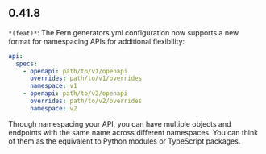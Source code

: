 ## 0.41.8
`*(feat)*`: The Fern generators.yml configuration now supports a new format for namespacing APIs for additional flexibility:

```yml
api:
  specs:
    - openapi: path/to/v1/openapi
      overrides: path/to/v1/overrides
      namespace: v1
    - openapi: path/to/v2/openapi
      overrides: path/to/v2/overrides
      namespace: v2
```

Through namespacing your API, you can have multiple objects and endpoints with the same name across different namespaces. You can think of them
as the equivalent to Python modules or TypeScript packages.


